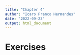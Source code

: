 ```yaml
---
title: "Chapter 4"
author: "Icaro Franco Hernandes"
date: "2022-09-23"
output: html_document
---
```


# Exercises
